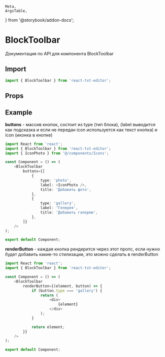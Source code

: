     Meta,
    ArgsTable,
} from '@storybook/addon-docs';


<Meta
    id="BlockToolbar"
    title="Components/BlockToolbar/Api"
/>

# BlockToolbar

Документация по API для компонента BlockToolbar

## Import

```typescript
import { BlockToolbar } from 'react-txt-editor';
```

## Props

<ArgsTable of={BlockToolbar}/>

## Example

**buttons** - массив кнопок, состоит из type (тип блока), (label выводится как подсказка
и если не передан icon используется как текст кнопка) и icon (иконка в кнопке)

```typescript jsx
import React from 'react';
import { BlockToolbar } from 'react-txt-editor';
import { IconPhoto } from '@/components/Icons';

const Component = () => (
    <BlockToolbar
        buttons={[
            {
                type: 'photo',
                label: <IconPhoto />,
                title: 'Добавить фото',
            },
            {
                type: 'gallery',
                label: 'Гелерея',
                title: 'Добавить галерею',
            },
        ]}
    />
);

export default Component;
```


**renderButton** - каждая кнопка рендерится через этот пропс, если нужно будет добавить какие-то стилизации,
это можно сделать в renderButton

```typescript jsx
import React from 'react';
import { BlockToolbar } from 'react-txt-editor';

const Component = () => (
    <BlockToolbar
        renderButton={(element, button) => {
            if (button.type === 'gallery') {
                return (
                    <div>
                        {element}
                    </div>
                );
            }

            return element;
        }}
    />
);

export default Component;
```


